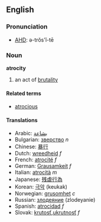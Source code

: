 ==English==
===Pronunciation===
*[[w:AHD|AHD]]: ə-trŏs'ĭ-tē

===Noun===
'''atrocity'''

# an act of [[brutality]]

====Related terms====
*[[atrocious]]

====Translations====
*Arabic: [[بشاعة]]
*Bulgarian: [[зверство]] ''n''
*Chinese: [[暴行]]
*Dutch: [[wreedheid]] ''f''
*French: [[atrocité]] ''f''
*German: [[Grausamkeit]] ''f''
*Italian: [[atrocità]] ''m''
*Japanese: [[残虐行為]]
*Korean: [[극악]] (keukak)
*Norwegian: [[grusomhet]] ''c''
*Russian: [[злодеяние]] (zlodeyanie)
*Spanish: [[atrocidad]] ''f''
*Slovak: [[krutosť]],[[ukrutnosť]] ''f''